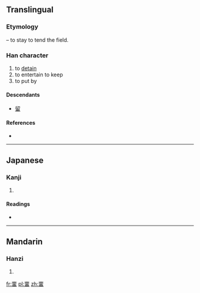{{also|留|畄}}
==Translingual==
===Etymology===
{{Han compound|丣|田|t2=field|ls=psc|c1=p|c2=s}} – to stay to tend the field.

===Han character===
{{Han char|rn=102|rad=田|as=09|sn=14|four=|canj=一中中田 (MLLW), X一中中田 (XMLLW)}}

# to [[detain]]
# to entertain to keep
# to put by

====Descendants====
* [[留]]

====References====
* {{Han ref|kx=0764.010|dkj=21867|dj=1174.010|hdz=42542.100|uh=7571|ud=30065}}

----

==Japanese==

===Kanji===
{{ja-kanji|grade=|rs=田09}}

# {{defn|Japanese|sort=田09}}

====Readings====
* {{ja-readings|on=[[りゅう]] (ryū), [[る]] (ru)|kun=[[とどめる]] (todomeru), [[とどまる]] (todomaru)|nanori=}}

----

==Mandarin==

===Hanzi===
{{cmn-hanzi|pin=[[liú]] ([[liu2]])|wg=liu<sup>2</sup>}}

# {{defn|Mandarin|sort=田09}}

[[fr:畱]]
[[pl:畱]]
[[zh:畱]]